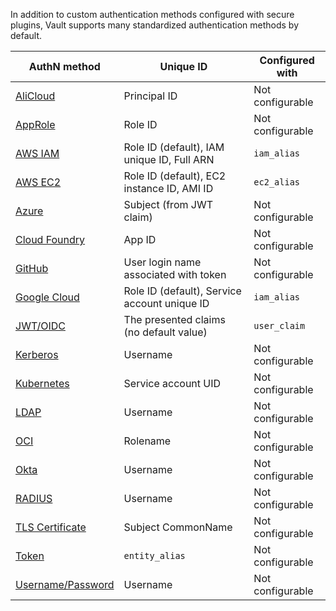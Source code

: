 In addition to custom authentication methods configured with secure plugins,
Vault supports many standardized authentication methods by default. 

| AuthN method                                                            | Unique ID                                    | Configured with
| ----------------------------------------------------------------------- | -------------------------------------------- | ----------------
| [AliCloud](/vault/docs/auth/alicloud)                                   | Principal ID                                 | Not configurable
| [AppRole](/vault/api-docs/auth/approle#create-update-approle)           | Role ID                                      | Not configurable
| [AWS IAM](/vault/docs/auth/aws#iam-auth-method)                         | Role ID (default), IAM unique ID, Full ARN   | `iam_alias`
| [AWS EC2](/vault/docs/auth/aws#ec2-auth-method)                         | Role ID (default), EC2 instance ID, AMI ID   | `ec2_alias`
| [Azure](/vault/api-docs/auth/azure#create-role)                         | Subject (from JWT claim)                     | Not configurable
| [Cloud Foundry](/vault/docs/auth/cf)                                    | App ID                                       | Not configurable
| [GitHub](/vault/docs/auth/github)                                       | User login name associated with token        | Not configurable
| [Google Cloud](/vault/api-docs/auth/gcp#create-role)                    | Role ID (default), Service account unique ID | `iam_alias`
| [JWT/OIDC](/vault/api-docs/auth/jwt#create-role)                        | The presented claims (no default value)      | `user_claim`
| [Kerberos](/vault/docs/auth/kerberos)                                   | Username                                     | Not configurable
| [Kubernetes](/vault/api-docs/auth/kubernetes#create-role)               | Service account UID                          | Not configurable
| [LDAP](/vault/docs/auth/ldap)                                           | Username                                     | Not configurable
| [OCI](/vault/api-docs/auth/oci#create-role)                             | Rolename                                     | Not configurable
| [Okta](/vault/api-docs/auth/okta#register-user)                         | Username                                     | Not configurable
| [RADIUS](/vault/docs/auth/radius)                                       | Username                                     | Not configurable
| [TLS Certificate](/vault/api-docs/auth/cert#create-ca-certificate-role) | Subject CommonName                           | Not configurable
| [Token](/vault/docs/auth/token)                                         | `entity_alias`                               | Not configurable
| [Username/Password](/vault/api-docs/auth/userpass#create-update-user)   | Username                                     | Not configurable
